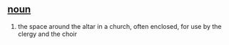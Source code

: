 == [[noun]] ==
# the space around the altar in a church, often enclosed, for use by the clergy and the choir